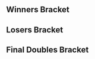 {{DISPLAYTITLE:Mayhem October 2015: Doubles Bracket}}<!--
-->{{tabs static
|name1=Overview
|link1=Mayhem/2015/October
|name2=Singles Bracket
|link2=Mayhem/2015/October/Singles Bracket
|name3=Doubles Bracket
|link3=Mayhem/2015/October/Doubles Bracket
|This=3
}}
==Winners Bracket==
{{16DEDoublesWBracketA
|column-width=165
|r1m1t1p1=MacD |r1m1t1p1flag=us
|r1m1t1p2=Kira |r1m1t1p2flag=us |r1m1t1score=W
|r1m1t2p1=Bye |r1m1t2p1flag=
|r1m1t2p2=Bye |r1m1t2p2flag= |r1m1t2score=-
|r1m1win=1

|r1m2t1p1=Kanti |r1m2t1p1flag=us
|r1m2t1p2=Hulka |r1m2t1p2flag=us |r1m2t1score={{win}}
|r1m2t2p1=dinner |r1m2t2p1flag=us
|r1m2t2p2=Quandiverous |r1m2t2p2flag=us |r1m2t2score=
|r1m2win=1

|r1m3t1p1=Westballz |r1m3t1p1flag=us
|r1m3t1p2=MikeHaze |r1m3t1p2flag=us |r1m3t1score=W
|r1m3t2p1=Bye |r1m3t2p1flag=
|r1m3t2p2=Bye |r1m3t2p2flag= |r1m3t2score=-
|r1m3win=1

|r1m4t1p1=Alan |r1m4t1p1flag=us
|r1m4t1p2=S2J |r1m4t1p2flag=us |r1m4t1score={{win}}
|r1m4t2p1=Foxnard |r1m4t2p1flag=us
|r1m4t2p2=YL |r1m4t2p2flag=us |r1m4t2score=
|r1m4win=1

|r1m5t1p1=Reno |r1m5t1p1flag=us
|r1m5t1p2=Lucky |r1m5t1p2flag=us |r1m5t1score=W
|r1m5t2p1=Bye |r1m5t2p1flag=
|r1m5t2p2=Bye |r1m5t2p2flag= |r1m5t2score=-
|r1m5win=1

|r1m6t1p1=Andymosity |r1m6t1p1flag=us
|r1m6t1p2=Strain |r1m6t1p2flag=us |r1m6t1score={{win}}
|r1m6t2p1=Geruyop |r1m6t2p1flag=us
|r1m6t2p2=Kimmy |r1m6t2p2flag=us |r1m6t2score=
|r1m6win=1

|r1m7t1p1=SFAT |r1m7t1p1flag=us
|r1m7t1p2=NMW |r1m7t1p2flag=us |r1m7t1score=W
|r1m7t2p1=Bye |r1m7t2p1flag=
|r1m7t2p2=Bye |r1m7t2p2flag= |r1m7t2score=-
|r1m7win=1

|r1m8t1p1=Captain Faceroll |r1m8t1p1flag=us
|r1m8t1p2=Squid |r1m8t1p2flag=us |r1m8t1score={{win}}
|r1m8t2p1=Kenji |r1m8t2p1flag=us
|r1m8t2p2=Erik |r1m8t2p2flag=us |r1m8t2score=
|r1m8win=1

|r2m1t1p1=MacD |r2m1t1p1flag=us
|r2m1t1p2=Kira |r2m1t1p2flag=us |r2m1t1score={{win}}
|r2m1t2p1=Kanti |r2m1t2p1flag=us
|r2m1t2p2=Hulka |r2m1t2p2flag=us |r2m1t2score=
|r2m1win=1

|r2m2t1p1=Westballz |r2m2t1p1flag=us
|r2m2t1p2=MikeHaze |r2m2t1p2flag=us |r2m2t1score=
|r2m2t2p1=Alan |r2m2t2p1flag=us
|r2m2t2p2=S2J |r2m2t2p2flag=us |r2m2t2score=DQ
|r2m2win=1

|r2m3t1p1=Reno |r2m3t1p1flag=us
|r2m3t1p2=Lucky |r2m3t1p2flag=us |r2m3t1score={{win}}
|r2m3t2p1=Andymosity |r2m3t2p1flag=us
|r2m3t2p2=Strain |r2m3t2p2flag=us |r2m3t2score=
|r2m3win=1

|r2m4t1p1=SFAT |r2m4t1p1flag=us
|r2m4t1p2=NMW |r2m4t1p2flag=us |r2m4t1score={{win}}
|r2m4t2p1=Captain Faceroll |r2m4t2p1flag=us
|r2m4t2p2=Squid |r2m4t2p2flag=us |r2m4t2score=
|r2m4win=1

|r3m1t1p1=MacD |r3m1t1p1flag=us
|r3m1t1p2=Kira |r3m1t1p2flag=us |r3m1t1score=3
|r3m1t2p1=Westballz |r3m1t2p1flag=us
|r3m1t2p2=MikeHaze |r3m1t2p2flag=us |r3m1t2score=0
|r3m1win=1

|r3m2t1p1=Reno |r3m2t1p1flag=us
|r3m2t1p2=Lucky |r3m2t1p2flag=us |r3m2t1score=1
|r3m2t2p1=SFAT |r3m2t2p1flag=us
|r3m2t2p2=NMW |r3m2t2p2flag=us |r3m2t2score=3
|r3m2win=2
}}

==Losers Bracket==
{{16DEDoublesLBracketA
|column-width=165
|r5m2t1p1= |r5m2t1p1flag=
|r5m2t1p2= |r5m2t1p2flag= |r5m2t1score=
|r5m2t2p1= |r5m2t2p1flag=
|r5m2t2p2= |r5m2t2p2flag= |r5m2t2score=
|r5m2win=

|l1m1t1p1=Bye |l1m1t1p1flag=
|l1m1t1p2=Bye |l1m1t1p2flag= |l1m1t1score=-
|l1m1t2p1=dinner |l1m1t2p1flag=us
|l1m1t2p2=Quandiverous |l1m1t2p2flag=us |l1m1t2score=W
|l1m1win=2

|l1m2t1p1=Bye |l1m2t1p1flag=
|l1m2t1p2=Bye |l1m2t1p2flag= |l1m2t1score=-
|l1m2t2p1=Foxnard |l1m2t2p1flag=us
|l1m2t2p2=YL |l1m2t2p2flag=us |l1m2t2score=W
|l1m2win=2

|l1m3t1p1=Bye |l1m3t1p1flag=
|l1m3t1p2=Bye |l1m3t1p2flag= |l1m3t1score=-
|l1m3t2p1=Geruyop |l1m3t2p1flag=us
|l1m3t2p2=Kimmy |l1m3t2p2flag=us |l1m3t2score=W
|l1m3win=2

|l1m4t1p1=Bye |l1m4t1p1flag=
|l1m4t1p2=Bye |l1m4t1p2flag= |l1m4t1score=-
|l1m4t2p1=Kenji |l1m4t2p1flag=us
|l1m4t2p2=Erik |l1m4t2p2flag=us |l1m4t2score=W
|l1m4win=2

|l2m1t1p1=Captain Faceroll |l2m1t1p1flag=us
|l2m1t1p2=Squid |l2m1t1p2flag=us |l2m1t1score={{win}}
|l2m1t2p1=dinner |l2m1t2p1flag=us
|l2m1t2p2=Quandiverous |l2m1t2p2flag=us |l2m1t2score=
|l2m1win=1

|l2m2t1p1=Andymosity |l2m2t1p1flag=us
|l2m2t1p2=Strain |l2m2t1p2flag=us |l2m2t1score={{win}}
|l2m2t2p1=Foxnard |l2m2t2p1flag=us
|l2m2t2p2=YL |l2m2t2p2flag=us |l2m2t2score=
|l2m2win=1

|l2m3t1p1=Alan |l2m3t1p1flag=us
|l2m3t1p2=S2J |l2m3t1p2flag=us |l2m3t1score={{win}}
|l2m3t2p1=Geruyop |l2m3t2p1flag=us
|l2m3t2p2=Kimmy |l2m3t2p2flag=us |l2m3t2score=
|l2m3win=1

|l2m4t1p1=Kanti |l2m4t1p1flag=us
|l2m4t1p2=Hulka |l2m4t1p2flag=us |l2m4t1score={{win}}
|l2m4t2p1=Kenji |l2m4t2p1flag=us
|l2m4t2p2=Erik |l2m4t2p2flag=us |l2m4t2score=
|l2m4win=1

|l3m1t1p1=Captain Faceroll |l3m1t1p1flag=us
|l3m1t1p2=Squid |l3m1t1p2flag=us |l3m1t1score={{win}}
|l3m1t2p1=Andymosity |l3m1t2p1flag=us
|l3m1t2p2=Strain |l3m1t2p2flag=us |l3m1t2score=
|l3m1win=1

|l3m2t1p1=Alan |l3m2t1p1flag=us
|l3m2t1p2=S2J |l3m2t1p2flag=us |l3m2t1score={{win}}
|l3m2t2p1=Kanti |l3m2t2p1flag=us
|l3m2t2p2=Hulka |l3m2t2p2flag=us |l3m2t2score=
|l3m2win=1

|l4m1t1p1=Westballz |l4m1t1p1flag=us
|l4m1t1p2=MikeHaze |l4m1t1p2flag=us |l4m1t1score={{win}}
|l4m1t2p1=Captain Faceroll |l4m1t2p1flag=us
|l4m1t2p2=Squid |l4m1t2p2flag=us |l4m1t2score=
|l4m1win=1

|l4m2t1p1=Reno |l4m2t1p1flag=us
|l4m2t1p2=Lucky |l4m2t1p2flag=us |l4m2t1score=
|l4m2t2p1=Alan |l4m2t2p1flag=us
|l4m2t2p2=S2J |l4m2t2p2flag=us |l4m2t2score={{win}}
|l4m2win=2
}}
<onlyinclude>
==Final Doubles Bracket==
{{DEFinalDoublesBracket
|r1m1t1p1=MacD |r1m1t1p1flag=us
|r1m1t1p2=Kira |r1m1t1p2flag=us |r1m1t1score=1
|r1m1t2p1=SFAT |r1m1t2p1flag=us
|r1m1t2p2=NMW |r1m1t2p2flag=us |r1m1t2score=3
|r1m1win=2

|l1m1t1p1=Westballz |l1m1t1p1flag=us
|l1m1t1p2=MikeHaze |l1m1t1p2flag=us |l1m1t1score=0
|l1m1t2p1=Alan |l1m1t2p1flag=us
|l1m1t2p2=S2J |l1m1t2p2flag=us |l1m1t2score=3
|l1m1win=2

|r2m1t1p1=MacD |r2m1t1p1flag=us
|r2m1t1p2=Kira |r2m1t1p2flag=us |r2m1t1score=3
|r2m1t2p1=Alan |r2m1t2p1flag=us
|r2m1t2p2=S2J |r2m1t2p2flag=us |r2m1t2score=1
|r2m1win=1

|r3m1t1p1=SFAT |r3m1t1p1flag=us
|r3m1t1p2=NMW |r3m1t1p2flag=us |r3m1t1score=3
|r3m1t2p1=MacD |r3m1t2p1flag=us
|r3m1t2p2=Kira |r3m1t2p2flag=us |r3m1t2score=1
|r3m1win=1
}}
</onlyinclude>
